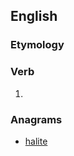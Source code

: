 ==English==

===Etymology===
{{suﬃx|sil|eth}}

===Verb===
{{en-verb form}}

# {{archaic third-person singular of|ail}}

===Anagrams===
* [[halite#English|halite]]